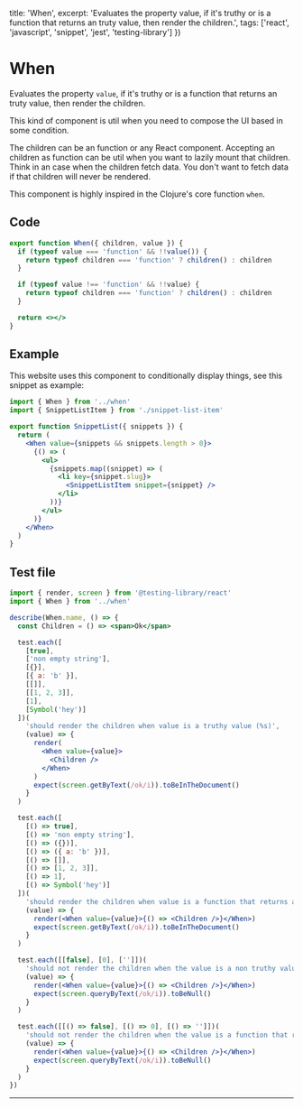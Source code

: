 
  title: 'When',
  excerpt: 'Evaluates the property value, if it\'s truthy or is a function that returns an truty value, then render the children.',
  tags: ['react', 'javascript', 'snippet', 'jest', 'testing-library']
})

# When

Evaluates the property `value`, if it's truthy or is a function that returns an truty value, then render the children.

This kind of component is util when you need to compose the UI based in some condition.

The children can be an function or any React component. Accepting an children as function can be util when you want to lazily mount that children. Think in an case when the children fetch data. You don't want to fetch data if that children will never be rendered.

This component is highly inspired in the Clojure's core function `when`.

## Code

```jsx label=when.jsx
export function When({ children, value }) {
  if (typeof value === 'function' && !!value()) {
    return typeof children === 'function' ? children() : children
  }

  if (typeof value !== 'function' && !!value) {
    return typeof children === 'function' ? children() : children
  }

  return <></>
}
```

## Example

This website uses this component to conditionally display things, see this snippet as example:

```jsx
import { When } from '../when'
import { SnippetListItem } from './snippet-list-item'

export function SnippetList({ snippets }) {
  return (
    <When value={snippets && snippets.length > 0}>
      {() => (
        <ul>
          {snippets.map((snippet) => (
            <li key={snippet.slug}>
              <SnippetListItem snippet={snippet} />
            </li>
          ))}
        </ul>
      )}
    </When>
  )
}
```

## Test file

```jsx label=__tests__/when.test.jsx
import { render, screen } from '@testing-library/react'
import { When } from '../when'

describe(When.name, () => {
  const Children = () => <span>Ok</span>

  test.each([
    [true],
    ['non empty string'],
    [{}],
    [{ a: 'b' }],
    [[]],
    [[1, 2, 3]],
    [1],
    [Symbol('hey')]
  ])(
    'should render the children when value is a truthy value (%s)',
    (value) => {
      render(
        <When value={value}>
          <Children />
        </When>
      )
      expect(screen.getByText(/ok/i)).toBeInTheDocument()
    }
  )

  test.each([
    [() => true],
    [() => 'non empty string'],
    [() => ({})],
    [() => ({ a: 'b' })],
    [() => []],
    [() => [1, 2, 3]],
    [() => 1],
    [() => Symbol('hey')]
  ])(
    'should render the children when value is a function that returns a truthy value (%s)',
    (value) => {
      render(<When value={value}>{() => <Children />}</When>)
      expect(screen.getByText(/ok/i)).toBeInTheDocument()
    }
  )

  test.each([[false], [0], ['']])(
    'should not render the children when the value is a non truthy value (%s)',
    (value) => {
      render(<When value={value}>{() => <Children />}</When>)
      expect(screen.queryByText(/ok/i)).toBeNull()
    }
  )

  test.each([[() => false], [() => 0], [() => '']])(
    'should not render the children when the value is a function that returns a non truthy value (%s)',
    (value) => {
      render(<When value={value}>{() => <Children />}</When>)
      expect(screen.queryByText(/ok/i)).toBeNull()
    }
  )
})
```
---

